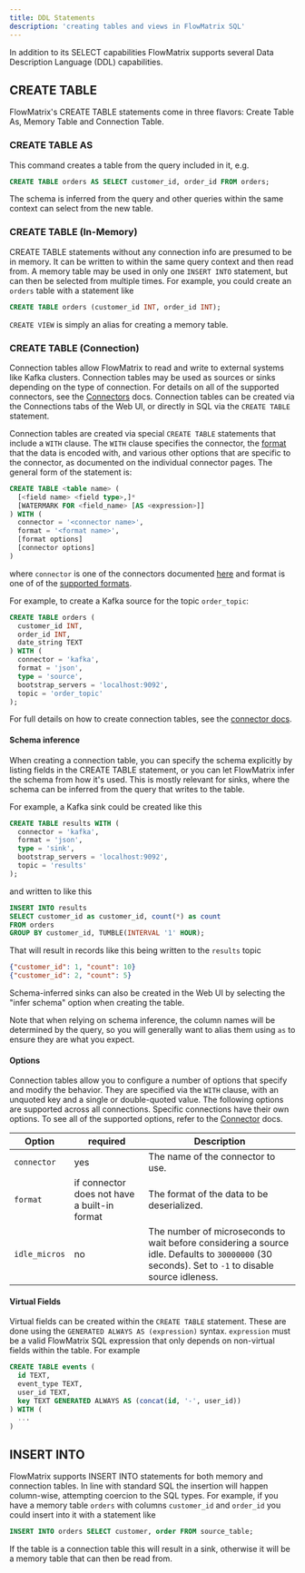 ```yaml
---
title: DDL Statements
description: 'creating tables and views in FlowMatrix SQL'
---
```


In addition to its SELECT capabilities FlowMatrix supports several Data Description Language (DDL) capabilities.

## CREATE TABLE

FlowMatrix's CREATE TABLE statements come in three flavors: Create Table As, Memory Table and Connection Table.

### CREATE TABLE AS

This command creates a table from the query included in it, e.g.

```sql
CREATE TABLE orders AS SELECT customer_id, order_id FROM orders;
```

The schema is inferred from the query and other queries within the same context can select from the new table.

### CREATE TABLE (In-Memory)

CREATE TABLE statements without any connection info are presumed to be in
memory. It can be written to within the same query context and then read from. A
memory table may be used in only one `INSERT INTO` statement, but can then be
selected from multiple times. For example, you could create an `orders` table
with a statement like

```sql
CREATE TABLE orders (customer_id INT, order_id INT);
```

`CREATE VIEW` is simply an alias for creating a memory table.

### CREATE TABLE (Connection)

Connection tables allow FlowMatrix to read and write to external systems like Kafka
clusters. Connection tables may be used as sources or sinks depending on
the type of connection. For details on all of the supported connectors, see the
[Connectors](/connectors) docs. Connection tables can be created via the
Connections tabs of the Web UI, or directly in SQL via the `CREATE TABLE`
statement.

Connection tables are created via special `CREATE TABLE` statements that include
a `WITH` clause. The `WITH` clause specifies the connector, the
[format](/connectors/formats) that the data is encoded with, and various other
options that are specific to the connector, as documented on the individual
connector pages. The general form of the statement is:

```sql
CREATE TABLE <table name> (
  [<field name> <field type>,]*
  [WATERMARK FOR <field_name> [AS <expression>]]
) WITH (
  connector = '<connector name>',
  format = '<format name>',
  [format options]
  [connector options]
)
```

where `connector` is one of the connectors documented [here](/connectors) and
format is one of of the [supported formats](/connectors/formats).

For example, to create a Kafka source for the topic `order_topic`:

```sql
CREATE TABLE orders (
  customer_id INT,
  order_id INT,
  date_string TEXT
) WITH (
  connector = 'kafka',
  format = 'json',
  type = 'source',
  bootstrap_servers = 'localhost:9092',
  topic = 'order_topic'
);
```

For full details on how to create connection tables, see the
[connector docs](/connectors).

#### Schema inference

When creating a connection table, you can specify the schema explicitly by listing
fields in the CREATE TABLE statement, or you can let FlowMatrix infer the schema from
how it's used. This is mostly relevant for sinks, where the schema can be inferred
from the query that writes to the table.

For example, a Kafka sink could be created like this

```sql
CREATE TABLE results WITH (
  connector = 'kafka',
  format = 'json',
  type = 'sink',
  bootstrap_servers = 'localhost:9092',
  topic = 'results'
);
```

and written to like this

```sql
INSERT INTO results
SELECT customer_id as customer_id, count(*) as count
FROM orders
GROUP BY customer_id, TUMBLE(INTERVAL '1' HOUR);
```

That will result in records like this being written to the `results` topic

```json
{"customer_id": 1, "count": 10}
{"customer_id": 2, "count": 5}
```

Schema-inferred sinks can also be created in the Web UI by selecting the "infer schema"
option when creating the table.

Note that when relying on schema inference, the column names will be determined
by the query, so you will generally want to alias them using `as` to ensure they
are what you expect.


#### Options

Connection tables allow you to configure a number of options that specify and
modify the behavior. They are specified via the `WITH` clause, with an unquoted
key and a single or double-quoted value. The following options are supported
across all connections. Specific connections have their own options. To see all
of the supported options, refer to the [Connector](/connectors) docs.


| Option           | required  | Description |
|--------          | --------- |-------------|
| `connector`      | yes  | The name of the connector to use.|
| `format`         | if connector does not have a built-in format  | The format of the data to be deserialized. |
| `idle_micros`    | no  | The number of microseconds to wait before considering a source idle. Defaults to `30000000` (30 seconds). Set to `-1` to disable source idleness.|

#### Virtual Fields

Virtual fields can be created within the `CREATE TABLE` statement. These are
done using the `GENERATED ALWAYS AS (expression)` syntax. `expression` must be a
valid FlowMatrix SQL expression that only depends on non-virtual fields within the
table. For example

```sql
CREATE TABLE events (
  id TEXT,
  event_type TEXT,
  user_id TEXT,
  key TEXT GENERATED ALWAYS AS (concat(id, '-', user_id))
) WITH (
  ...
)
```

## INSERT INTO

FlowMatrix supports INSERT INTO statements for both memory and connection tables. In
line with standard SQL the insertion will happen column-wise, attempting
coercion to the SQL types. For example, if you have a memory table `orders` with
columns `customer_id` and `order_id` you could insert into it with a statement
like

```sql
INSERT INTO orders SELECT customer, order FROM source_table;
```

If the table is a connection table this will result in a sink,
otherwise it will be a memory table that can then be read from.
